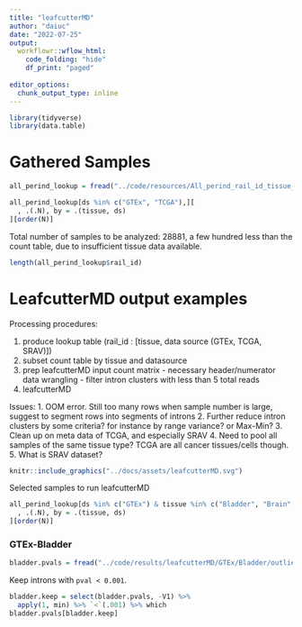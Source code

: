 ```yaml
---
title: "leafcutterMD"
author: "daiuc"
date: "2022-07-25"
output: 
  workflowr::wflow_html:
    code_folding: "hide"
    df_print: "paged"
  
editor_options:
  chunk_output_type: inline
---
```


```r
library(tidyverse)
library(data.table)
```

# Gathered Samples

```r
all_perind_lookup = fread("../code/resources/All_perind_rail_id_tissue_type_lookup.tsv")

all_perind_lookup[ds %in% c("GTEx", "TCGA"),][
  , .(.N), by = .(tissue, ds)
][order(N)]
```

Total number of samples to be analyzed: 28881, a few hundred less than the count table, due to insufficient tissue data available. 

```r
length(all_perind_lookup$rail_id)
```



# LeafcutterMD output examples

Processing procedures: 

  1. produce lookup table (rail_id : [tissue, data source (GTEx, TCGA, SRAV)])
  2. subset count table by tissue and datasource
  3. prep leafcutterMD input count matrix
    - necessary header/numerator data wrangling
    - filter intron clusters with less than 5 total reads
  4. leafcutterMD

Issues:
  1. OOM error. Still too many rows when sample number is large, suggest to segment rows into segments of introns
  2. Further reduce intron clusters by some criteria? for instance by range variance? or Max-Min?
  3. Clean up on meta data of TCGA, and especially SRAV
  4. Need to pool all samples of the same tissue type? TCGA are all cancer tissues/cells though.
  5. What is SRAV dataset?

```r
knitr::include_graphics("../docs/assets/leafcutterMD.svg")
```


Selected samples to run leafcutterMD

```r
all_perind_lookup[ds %in% c("GTEx") & tissue %in% c("Bladder", "Brain", "Blood", "Kidney"),][
  , .(.N), by = .(tissue, ds)
][order(N)]
```



### GTEx-Bladder

```r
bladder.pvals = fread("../code/results/leafcutterMD/GTEx/Bladder/outlier_pVals.txt")
```

Keep introns with `pval < 0.001`. 

```r
bladder.keep = select(bladder.pvals, -V1) %>% 
  apply(1, min) %>% `<`(.001) %>% which
bladder.pvals[bladder.keep]

```

